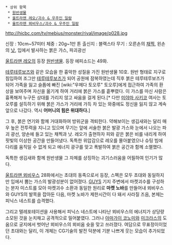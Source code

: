  * 상위 항목
  * [[원반생물]]
  * [[울트라맨 레오/괴수 & 우주인 일람]]
  * [[울트라맨 뫼비우스/괴수 & 우주인 일람]]

http://hicbc.com/tv/mebius/monster/rival/image/p028.jpg

신장 : 10cm~57미터
체중 : 20g~1만 톤
출신지 : 블랙스타
무기 : 오른손의 [[채찍]], 왼손의 [[낫]], 입에서 발사하는 붉은 가스, 파괴광선

[[울트라맨 레오]]의 등장 [[원반생물]]. 등장 에피소드는 49화.

[[테루테루보즈]]와 같은 모습을 한 흉악한 성질을 가진 원반생물 10호. 원반 형태로 지구로 침입하여 조그만 [[테루테루보즈]]가 되어 공원에 잠복하였는데 직후 붉은 테루테루보즈가 되어 가족을 잃고 슬픔에 빠진 [wiki:"우메다 토오루" 토오루]에게 접근하여 가족의 환상을 보여주며 자신을 옮기게 하여 거리에 붉은 가스를 흩뿌렸다. 이 가스를 마신 사람은 흉폭해져 누구든 상대를 가리지 않고 싸움을 걸게 된다.[* 다만 [[미야마 사키코]] 여사는 토오루를 설득하기 위해 붉은 가스가 거리에 가득 차 있는 와중에도 정신을 잃지 않고 계속 앞으로 나갔다. 역시 '''어머니의 힘은 위대하다.''']

그 후, 붉은 연기와 함께 거대화하여 방위군을 격퇴한다. 약해보이는 생김새와는 달리 매우 높은 전투력을 지니고 있으며 무기는 앞에 서술한 붉은 발광 가스와 눈에서 나오는 파괴 광선, 양손에 들고 있는 채찍과 낫. 레오가 출현하자 피와 같은 붉은 비를 내리게 하여 핏빛의 이상한 공간을 만들어냈다. 독특한 위압감으로 레오를 몰아붙였으나 슈팅 빔에 다리를 움직일 수 없게 되고 에너지 광구를 맞고 폭발하여 붉은 공간과 함께 소멸했다.

독특한 생김새와 함께 원반생물 그 자체를 상징하는 괴기스러움을 어필하여 인기가 많다.

[[울트라맨 뫼비우스]] 28화에서는 초대의 동족으로서 등장, 스펙은 모두 초대와 동일하지만 입에서 뿜는 가스의 발광성분이 없어졌다. [[GUYS]] 기지 주변에서 마켓괴수를 구성하는 분자 미스트를 모아 마켓괴수 소환과 동일한 원리로 '''마켓 노바'''를 만들어내 뫼비우스와 GUYS의 발목을 잡아둔 다음, 마켓 노바가 제한시간이 다 돼서 사라질 즈음, 본체는 피닉스 네스트를 습격했다.

그리고 텔레포테이션을 사용해서 피닉스 네스트에 나타난 뫼비우스의 에너지가 상당량 소모된 것을 눈치채고 공격적으로 밀어붙였다. 그러나 [[아마가이 코노미]]와 [[미크라스]]의 도움으로 궁지에서 벗어난 뫼비우스의 뫼비움 슛을 맞고 쓰러졌다. 여담으로 무표정이이었던 초대와는 달리, 이 개체는 CG기술의 발전 덕분에 기분 나쁘게 웃는 모습이 추가되었다.
